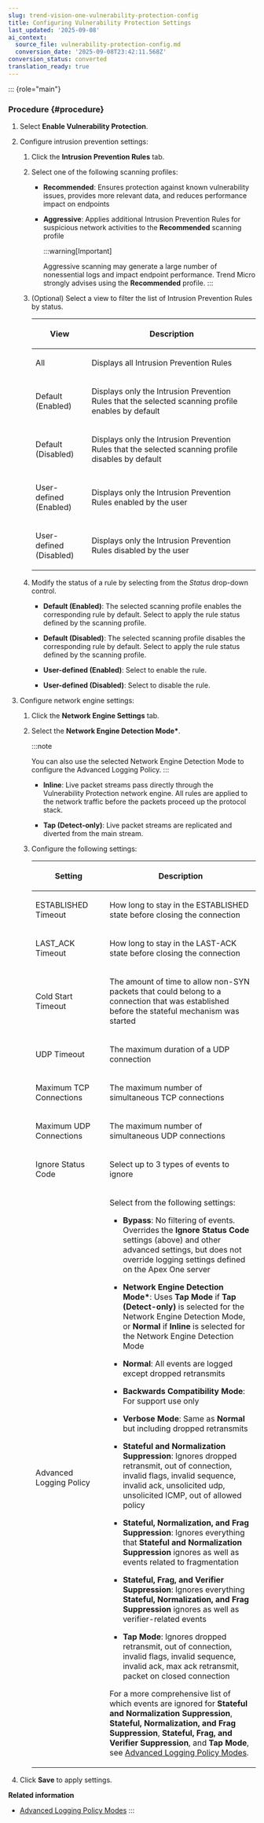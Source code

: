 ```yaml
---
slug: trend-vision-one-vulnerability-protection-config
title: Configuring Vulnerability Protection Settings
last_updated: '2025-09-08'
ai_context:
  source_file: vulnerability-protection-config.md
  conversion_date: '2025-09-08T23:42:11.568Z'
conversion_status: converted
translation_ready: true
---
```


::: {role="main"}
### Procedure {#procedure}

1.  Select **Enable Vulnerability Protection**.

2.  Configure intrusion prevention settings:

    1.  Click the **Intrusion Prevention Rules** tab.

    2.  Select one of the following scanning profiles:

        - **Recommended**: Ensures protection against known vulnerability issues, provides more relevant data, and reduces performance impact on endpoints

        - **Aggressive**: Applies additional Intrusion Prevention Rules for suspicious network activities to the **Recommended** scanning profile

          :::warning[Important]

          Aggressive scanning may generate a large number of nonessential logs and impact endpoint performance. Trend Micro strongly advises using the **Recommended** profile.
          :::

    3.  (Optional) Select a view to filter the list of Intrusion Prevention Rules by status.

        <table>
        <colgroup>
        <col style="width: 25%" />
        <col style="width: 75%" />
        </colgroup>
        <thead>
        <tr>
        <th><p>View</p></th>
        <th><p>Description</p></th>
        </tr>
        </thead>
        <tbody>
        <tr>
        <td><p>All</p></td>
        <td><p>Displays all Intrusion Prevention Rules</p></td>
        </tr>
        <tr>
        <td><p>Default (Enabled)</p></td>
        <td><p>Displays only the Intrusion Prevention Rules that the selected scanning profile enables by default</p></td>
        </tr>
        <tr>
        <td><p>Default (Disabled)</p></td>
        <td><p>Displays only the Intrusion Prevention Rules that the selected scanning profile disables by default</p></td>
        </tr>
        <tr>
        <td><p>User-defined (Enabled)</p></td>
        <td><p>Displays only the Intrusion Prevention Rules enabled by the user</p></td>
        </tr>
        <tr>
        <td><p>User-defined (Disabled)</p></td>
        <td><p>Displays only the Intrusion Prevention Rules disabled by the user</p></td>
        </tr>
        </tbody>
        </table>

    4.  Modify the status of a rule by selecting from the *Status* drop-down control.

        - **Default (Enabled)**: The selected scanning profile enables the corresponding rule by default. Select to apply the rule status defined by the scanning profile.

        - **Default (Disabled)**: The selected scanning profile disables the corresponding rule by default. Select to apply the rule status defined by the scanning profile.

        - **User-defined (Enabled)**: Select to enable the rule.

        - **User-defined (Disabled)**: Select to disable the rule.

3.  Configure network engine settings:

    1.  Click the **Network Engine Settings** tab.

    2.  Select the **Network Engine Detection Mode\***.

        :::note

        You can also use the selected Network Engine Detection Mode to configure the Advanced Logging Policy.
        :::

        - **Inline**: Live packet streams pass directly through the Vulnerability Protection network engine. All rules are applied to the network traffic before the packets proceed up the protocol stack.

        - **Tap (Detect-only)**: Live packet streams are replicated and diverted from the main stream.

    3.  Configure the following settings:

        <table>
        <colgroup>
        <col style="width: 33%" />
        <col style="width: 67%" />
        </colgroup>
        <thead>
        <tr>
        <th><p>Setting</p></th>
        <th><p>Description</p></th>
        </tr>
        </thead>
        <tbody>
        <tr>
        <td><p>ESTABLISHED Timeout</p></td>
        <td><p>How long to stay in the ESTABLISHED state before closing the connection</p></td>
        </tr>
        <tr>
        <td><p>LAST_ACK Timeout</p></td>
        <td><p>How long to stay in the LAST-ACK state before closing the connection</p></td>
        </tr>
        <tr>
        <td><p>Cold Start Timeout</p></td>
        <td><p>The amount of time to allow non-SYN packets that could belong to a connection that was established before the stateful mechanism was started</p></td>
        </tr>
        <tr>
        <td><p>UDP Timeout</p></td>
        <td><p>The maximum duration of a UDP connection</p></td>
        </tr>
        <tr>
        <td><p>Maximum TCP Connections</p></td>
        <td><p>The maximum number of simultaneous TCP connections</p></td>
        </tr>
        <tr>
        <td><p>Maximum UDP Connections</p></td>
        <td><p>The maximum number of simultaneous UDP connections</p></td>
        </tr>
        <tr>
        <td><p>Ignore Status Code</p></td>
        <td><p>Select up to 3 types of events to ignore</p></td>
        </tr>
        <tr>
        <td><p>Advanced Logging Policy</p></td>
        <td><p>Select from the following settings:</p>
        <ul>
        <li><p><strong>Bypass</strong>: No filtering of events. Overrides the <strong>Ignore Status Code</strong> settings (above) and other advanced settings, but does not override logging settings defined on the Apex One server</p></li>
        <li><p><strong>Network Engine Detection Mode*</strong>: Uses <strong>Tap Mode</strong> if <strong>Tap (Detect-only)</strong> is selected for the Network Engine Detection Mode, or <strong>Normal</strong> if <strong>Inline</strong> is selected for the Network Engine Detection Mode</p></li>
        <li><p><strong>Normal</strong>: All events are logged except dropped retransmits</p></li>
        <li><p><strong>Backwards Compatibility Mode</strong>: For support use only</p></li>
        <li><p><strong>Verbose Mode</strong>: Same as <strong>Normal</strong> but including dropped retransmits</p></li>
        <li><p><strong>Stateful and Normalization Suppression</strong>: Ignores dropped retransmit, out of connection, invalid flags, invalid sequence, invalid ack, unsolicited udp, unsolicited ICMP, out of allowed policy</p></li>
        <li><p><strong>Stateful, Normalization, and Frag Suppression</strong>: Ignores everything that <strong>Stateful and Normalization Suppression</strong> ignores as well as events related to fragmentation</p></li>
        <li><p><strong>Stateful, Frag, and Verifier Suppression</strong>: Ignores everything <strong>Stateful, Normalization, and Frag Suppression</strong> ignores as well as verifier-related events</p></li>
        <li><p><strong>Tap Mode</strong>: Ignores dropped retransmit, out of connection, invalid flags, invalid sequence, invalid ack, max ack retransmit, packet on closed connection</p></li>
        </ul>
        <p>For a more comprehensive list of which events are ignored for <strong>Stateful and Normalization Suppression</strong>, <strong>Stateful, Normalization, and Frag Suppression</strong>, <strong>Stateful, Frag, and Verifier Suppression</strong>, and <strong>Tap Mode</strong>, see <a href="trend-vision-one-advanced-logging-policy-modes">Advanced Logging Policy Modes</a>.</p></td>
        </tr>
        </tbody>
        </table>

4.  Click **Save** to apply settings.

**Related information**

- [Advanced Logging Policy Modes](advanced-logging-policy-modes.mdx)
:::
